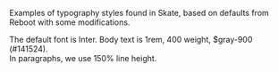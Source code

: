 
<Meta title="Typography" />

Examples of typography styles found in Skate, based on defaults from
Reboot with some modifications.

<p class="sb-unstyled">
  The default font is Inter. Body text is 1rem, 400 weight, $gray-900 (#141524).
  <br />
  In paragraphs, we use 150% line height.
</p>
